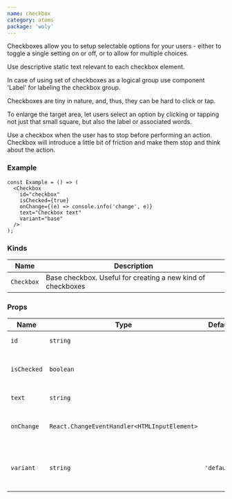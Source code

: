 ```yaml
---
name: checkbox
category: atoms
package: 'woly'
---
```



Checkboxes allow you to setup selectable options for your users - either to toggle a single setting on or off, or to allow for multiple choices.

Use descriptive static text relevant to each checkbox element. 

In case of using set of checkboxes as a logical group use component 'Label' for labeling the checkbox group.

Checkboxes are tiny in nature, and, thus, they can be hard to click or tap. 

To enlarge the target area, let users select an option by clicking or tapping not just that small square, but also the label or associated words. 

Use a checkbox when the user has to stop before performing an action. Checkbox will introduce a little bit of friction and make them stop and think about the action.

### Example

<CheckboxExample />

```tsx
const Example = () => (
  <Checkbox
    id="checkbox"
    isChecked={true}
    onChange={(e) => console.info('change', e)}
    text="Checkbox text"
    variant="base"
  />
);
```

### Kinds

| Name       | Description                                                 |
| ---------- | ----------------------------------------------------------- |
| `Checkbox` | Base checkbox. Useful for creating a new kind of checkboxes |

### Props

| Name        | Type                                         | Default     | Description                                         |
| ----------- | -------------------------------------------- | ----------- | --------------------------------------------------- |
| `id`        | `string`                                     |             | HTML id attribute                                   |
| `isChecked` | `boolean`                                    |             | Whether checkbox is checked or not                  |
| `text`      | `string`                                     |             | Text component                                      |
| `onChange`  | `React.ChangeEventHandler<HTMLInputElement>` |             | Callback when checkbox is clicked                   |
| `variant`   | `string`                                     | `'default'` | Variant prop to style Checkbox component            |
